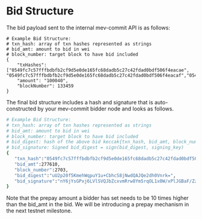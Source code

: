# Bid Structure

The bid payload sent to the internal mev-commit API is as follows:

```text
# Example Bid Structure:
# txn_hash: array of txn hashes represented as strings
# bid_amt: amount to bid in wei
# block_number: target block to have bid included
{
    "txHashes": ["0549fc7c57fffbdbfb2cf9d5e0de165fc68dadb5c27c42fdad0bdf506f4eacae", "0549fc7c57fffbdbfb2cf9d5e0de165fc68dadb5c27c42fdad0bdf506f4eacaf","0549fc7c57fffbdbfb2cf9d5e0de165fc68dadb5c27c42fdad0bdf506f4effff"],
    "amount": "100040",
    "blockNumber": 133459
}
```

The final bid structure includes a hash and signature that is auto-constructed by your mev-commit bidder node and looks as follows.

```bash
# Example Bid Structure:
# txn_hash: array of txn hashes represented as strings
# bid_amt: amount to bid in wei
# block_number: target block to have bid included
# bid_digest: hash of the above bid keccak{txn_hash, bid_amt, block_number}
# bid_signature: Signed bid_digest = sign(bid_digest, signing_key)
{
   "txn_hash":"0549fc7c57fffbdbfb2cf9d5e0de165fc68dadb5c27c42fdad0bdf506f4eacae,0549fc7c57fffbdbfb2cf9d5e0de165fc68dadb5c27c42fdad0bdf506f4eacaf,0549fc7c57fffbdbfb2cf9d5e0de165fc68dadb5c27c42fdad0bdf506f4effff",
   "bid_amt":277610,
   "block_number":2703,
   "bid_digest":"uU2p20f5KmehWqpuY1u+CbhcS8jNwdQAJQe2dh0Vnrk=",
   "bid_signature":"nY6jYsGPxj6LVlSVQJbZcxvmRrw8Ym5rqOL1x0W/xPlJGBaF/ZzzjkxiioY/MDiRGvlflSWeoT0fh3aIJiJxAhw="
}
```

Note that the prepay amount a bidder has set needs to be 10 times higher than the bid_amt in the bid. We will be introducing a prepay mechanism in the next testnet milestone.
